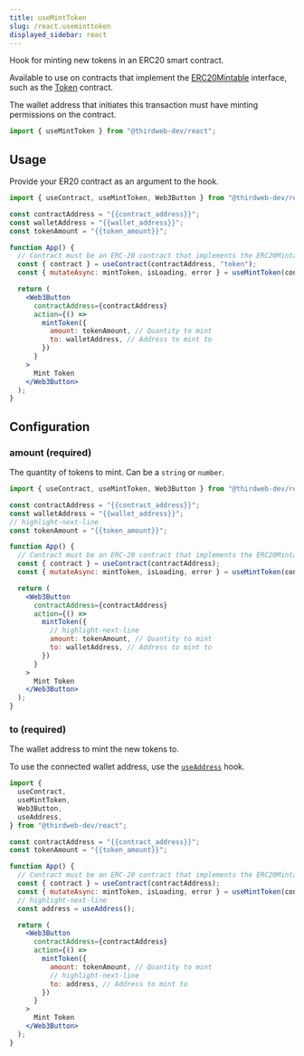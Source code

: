 ```yaml
---
title: useMintToken
slug: /react.useminttoken
displayed_sidebar: react
---
```


Hook for minting new tokens in an ERC20 smart contract.

Available to use on contracts that implement the [ERC20Mintable](https://portal.thirdweb.com/solidity/interfaces/erc20mintable)
interface, such as the [Token](https://thirdweb.com/thirdweb.eth/TokenERC20) contract.

The wallet address that initiates this transaction must have minting permissions on the contract.

```jsx
import { useMintToken } from "@thirdweb-dev/react";
```

## Usage

Provide your ER20 contract as an argument to the hook.

```jsx
import { useContract, useMintToken, Web3Button } from "@thirdweb-dev/react";

const contractAddress = "{{contract_address}}";
const walletAddress = "{{wallet_address}}";
const tokenAmount = "{{token_amount}}";

function App() {
  // Contract must be an ERC-20 contract that implements the ERC20Mintable interface
  const { contract } = useContract(contractAddress, "token");
  const { mutateAsync: mintToken, isLoading, error } = useMintToken(contract);

  return (
    <Web3Button
      contractAddress={contractAddress}
      action={() =>
        mintToken({
          amount: tokenAmount, // Quantity to mint
          to: walletAddress, // Address to mint to
        })
      }
    >
      Mint Token
    </Web3Button>
  );
}
```

## Configuration

### amount (required)

The quantity of tokens to mint. Can be a `string` or `number`.

```jsx
import { useContract, useMintToken, Web3Button } from "@thirdweb-dev/react";

const contractAddress = "{{contract_address}}";
const walletAddress = "{{wallet_address}}";
// highlight-next-line
const tokenAmount = "{{token_amount}}";

function App() {
  // Contract must be an ERC-20 contract that implements the ERC20Mintable interface
  const { contract } = useContract(contractAddress);
  const { mutateAsync: mintToken, isLoading, error } = useMintToken(contract);

  return (
    <Web3Button
      contractAddress={contractAddress}
      action={() =>
        mintToken({
          // highlight-next-line
          amount: tokenAmount, // Quantity to mint
          to: walletAddress, // Address to mint to
        })
      }
    >
      Mint Token
    </Web3Button>
  );
}
```

### to (required)

The wallet address to mint the new tokens to.

To use the connected wallet address, use the [`useAddress`](/react/react.useaddress) hook.

```jsx
import {
  useContract,
  useMintToken,
  Web3Button,
  useAddress,
} from "@thirdweb-dev/react";

const contractAddress = "{{contract_address}}";
const tokenAmount = "{{token_amount}}";

function App() {
  // Contract must be an ERC-20 contract that implements the ERC20Mintable interface
  const { contract } = useContract(contractAddress);
  const { mutateAsync: mintToken, isLoading, error } = useMintToken(contract);
  // highlight-next-line
  const address = useAddress();

  return (
    <Web3Button
      contractAddress={contractAddress}
      action={() =>
        mintToken({
          amount: tokenAmount, // Quantity to mint
          // highlight-next-line
          to: address, // Address to mint to
        })
      }
    >
      Mint Token
    </Web3Button>
  );
}
```
